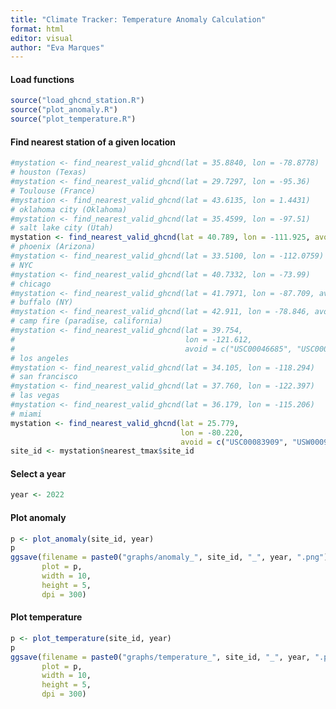 ```yaml
---
title: "Climate Tracker: Temperature Anomaly Calculation"
format: html
editor: visual
author: "Eva Marques"
---
```


#### Load functions

```r
source("load_ghcnd_station.R")
source("plot_anomaly.R")
source("plot_temperature.R")
```

#### Find nearest station of a given location

```r
#mystation <- find_nearest_valid_ghcnd(lat = 35.8840, lon = -78.8778)
# houston (Texas)
#mystation <- find_nearest_valid_ghcnd(lat = 29.7297, lon = -95.36)
# Toulouse (France)
#mystation <- find_nearest_valid_ghcnd(lat = 43.6135, lon = 1.4431)
# oklahoma city (Oklahoma)
#mystation <- find_nearest_valid_ghcnd(lat = 35.4599, lon = -97.51)
# salt lake city (Utah)
mystation <- find_nearest_valid_ghcnd(lat = 40.789, lon = -111.925, avoid = "USC00427606")
# phoenix (Arizona)
#mystation <- find_nearest_valid_ghcnd(lat = 33.5100, lon = -112.0759)
# NYC 
#mystation <- find_nearest_valid_ghcnd(lat = 40.7332, lon = -73.99)
# chicago
#mystation <- find_nearest_valid_ghcnd(lat = 41.7971, lon = -87.709, avoid = "USC00111577")
# buffalo (NY)
#mystation <- find_nearest_valid_ghcnd(lat = 42.911, lon = -78.846, avoid = "USC00111577")
# camp fire (paradise, california)
#mystation <- find_nearest_valid_ghcnd(lat = 39.754,
#                                      lon = -121.612,
#                                      avoid = c("USC00046685", "USC00042402"))
# los angeles
#mystation <- find_nearest_valid_ghcnd(lat = 34.105, lon = -118.294)
# san francisco
#mystation <- find_nearest_valid_ghcnd(lat = 37.760, lon = -122.397)
# las vegas
#mystation <- find_nearest_valid_ghcnd(lat = 36.179, lon = -115.206)
# miami
mystation <- find_nearest_valid_ghcnd(lat = 25.779,
                                      lon = -80.220,
                                      avoid = c("USC00083909", "USW00092811"))
site_id <- mystation$nearest_tmax$site_id
```

#### Select a year

```r
year <- 2022
```

#### Plot anomaly

```r
p <- plot_anomaly(site_id, year)
p
ggsave(filename = paste0("graphs/anomaly_", site_id, "_", year, ".png"),
       plot = p,
       width = 10,
       height = 5,
       dpi = 300)
```

#### Plot temperature

```r
p <- plot_temperature(site_id, year)
p
ggsave(filename = paste0("graphs/temperature_", site_id, "_", year, ".png"),
       plot = p,
       width = 10,
       height = 5,
       dpi = 300)
```
